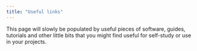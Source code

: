 ```yaml
---
title: "Useful links"
---
```


This page will slowly be populated by useful pieces of software, guides, tutorials and other little bits that you might find useful for self-study or use in your projects.
